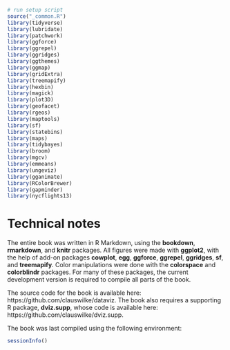 ```r
# run setup script
source("_common.R")
library(tidyverse)
library(lubridate)
library(patchwork)
library(ggforce)
library(ggrepel)
library(ggridges)
library(ggthemes)
library(ggmap)
library(gridExtra)
library(treemapify)
library(hexbin)
library(magick)
library(plot3D)
library(geofacet)
library(rgeos)
library(maptools)
library(sf)
library(statebins)
library(maps)
library(tidybayes)
library(broom)
library(mgcv)
library(emmeans)
library(ungeviz)
library(gganimate)
library(RColorBrewer)
library(gapminder)
library(nycflights13)
```

# Technical notes {-}

The entire book was written in R Markdown, using the **bookdown**, **rmarkdown**, and **knitr** packages. All figures were made with **ggplot2**, with the help of add-on packages **cowplot**, **egg**, **ggforce**, **ggrepel**, **ggridges**, **sf**, and **treemapify**. Color manipulations were done with the **colorspace** and **colorblindr** packages. For many of these packages, the current development version is required to compile all parts of the book.

The source code for the book is available here: https://github.com/clauswilke/dataviz. The book also requires a supporting R package, **dviz.supp**, whose code is available here: https://github.com/clauswilke/dviz.supp.

The book was last compiled using the following environment:
```r
sessionInfo()
```
